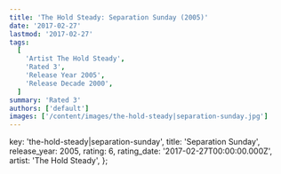 ```yaml
---
title: 'The Hold Steady: Separation Sunday (2005)'
date: '2017-02-27'
lastmod: '2017-02-27'
tags:
  [
    'Artist The Hold Steady',
    'Rated 3',
    'Release Year 2005',
    'Release Decade 2000',
  ]
summary: 'Rated 3'
authors: ['default']
images: ['/content/images/the-hold-steady|separation-sunday.jpg']
---
```


  key: 'the-hold-steady|separation-sunday',
  title: 'Separation Sunday',
  release_year: 2005,
  rating: 6,
  rating_date: '2017-02-27T00:00:00.000Z',
  artist: 'The Hold Steady',
};

<MusicRating data={data} />
